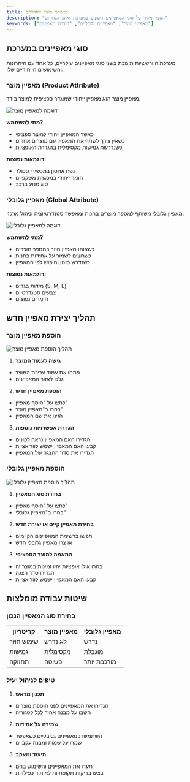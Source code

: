 ```yaml
---
title: מאפייני מוצר והגדרתם
description: "הסבר מקיף על סוגי המאפיינים השונים במערכת ואופן הגדרתם"
keywords: ["מאפייני מוצר", "מאפיינים גלובליים", "הגדרת מאפיינים"]
---
```


## סוגי מאפיינים במערכת

מערכת הווריאציות תומכת בשני סוגי מאפיינים עיקריים, כל אחד עם היתרונות והשימושים הייחודיים שלו.

### מאפיין מוצר (Product Attribute)

מאפיין מוצר הוא מאפיין ייחודי שמוגדר ספציפית למוצר בודד.

<img src="/api/placeholder/600/300" alt="דוגמה למאפיין מוצר" />

**מתי להשתמש?**
- כאשר המאפיין ייחודי למוצר ספציפי
- כשאין צורך לשתף את המאפיין עם מוצרים אחרים
- כשנדרשת גמישות מקסימלית בהגדרת האופציות

**דוגמאות נפוצות:**
- נפח אחסון במכשירי סלולר
- חומר ייחודי במסגרת משקפיים
- סוג מנוע ברכב

### מאפיין גלובלי (Global Attribute)

מאפיין גלובלי משותף למספר מוצרים בחנות ומאפשר סטנדרטיזציה וניהול מרכזי.

<img src="/api/placeholder/600/300" alt="דוגמה למאפיין גלובלי" />

**מתי להשתמש?**
- כשאותו מאפיין חוזר במספר מוצרים
- כשרוצים לשמור על אחידות בחנות
- כשנדרש סינון וחיפוש לפי המאפיין

**דוגמאות נפוצות:**
- מידות בגדים (S, M, L)
- צבעים סטנדרטיים
- חומרים נפוצים

## תהליך יצירת מאפיין חדש

### הוספת מאפיין מוצר

<img src="/api/placeholder/800/400" alt="תהליך הוספת מאפיין מוצר" />

1. **גישה לעמוד המוצר**
  - פתחו את עמוד עריכת המוצר
  - גללו לאזור המאפיינים

2. **הוספת מאפיין חדש**
  - לחצו על "הוסף מאפיין"
  - בחרו ב"מאפיין מוצר"
  - הזינו את שם המאפיין

3. **הגדרת אפשרויות נוספות**
  - הגדירו האם המאפיין נראה לקונים
  - קבעו האם המאפיין ישמש לווריאציות
  - הגדירו את סדר ההצגה של המאפיין

### הוספת מאפיין גלובלי

<img src="/api/placeholder/800/400" alt="תהליך הוספת מאפיין גלובלי" />

1. **בחירת סוג המאפיין**
  - לחצו על "הוסף מאפיין"
  - בחרו ב"מאפיין גלובלי"

2. **בחירת מאפיין קיים או יצירת חדש**
  - חפשו ברשימת המאפיינים הקיימים
  - או צרו מאפיין גלובלי חדש

3. **התאמה למוצר הספציפי**
  - בחרו אילו אופציות יהיו זמינות במוצר זה
  - הגדירו סדר הצגה
  - קבעו האם המאפיין ישמש לווריאציות

## שיטות עבודה מומלצות

### בחירת סוג המאפיין הנכון

| קריטריון     | מאפיין מוצר  | מאפיין גלובלי |
| ------------ | ------------ | -------------- |
| שימוש חוזר  | לא נדרש     | נדרש           |
| גמישות      | מקסימלית    | מוגבלת         |
| תחזוקה      | פשוטה        | מורכבת יותר    |

### טיפים לניהול יעיל

1. **תכנון מראש**
  - הגדירו את המאפיינים לפני הוספת מוצרים
  - חשבו על מבנה אחיד לכל קטגוריה

2. **שמירה על אחידות**
  - השתמשו במאפיינים גלובליים כשאפשר
  - שמרו על שמות ומבנה עקביים

3. **תיעוד ומעקב**
  - תעדו את המאפיינים והשימוש בהם
  - בצעו בדיקות תקופתיות לאיתור כפילויות